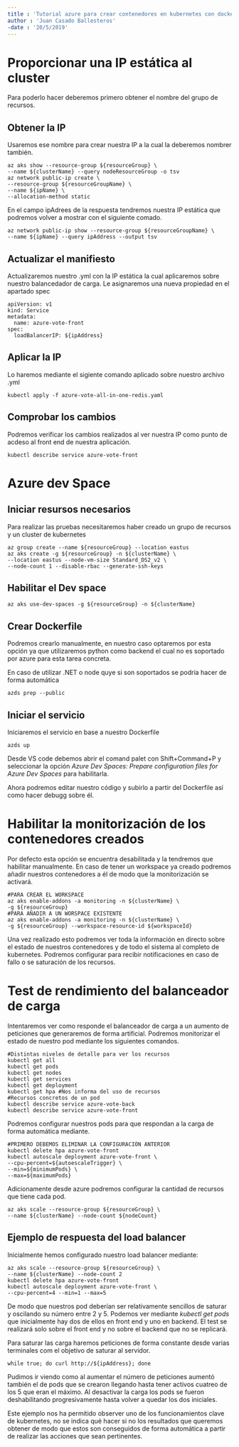 ```yaml
---
title : 'Tutorial azure para crear contenedores en kubernetes con docker'
author : 'Juan Casado Ballesteros'
-date : '20/5/2019'
---
```


[//run]: # (pandoc azure_test.rmd -o azure_test.pdf && open azure_test.pdf)
[//resourceGroup]: # (resourceGroup="tutorialKubernetes")
[//resourceGroupName]: # (resourceGroupName="MC_tutorialKubernetes_tutorialKubernetesCluster_eastus")
[//clusterName]: # (clusterName="tutorialKubernetesCluster")
[//ipName]: # (ipName="tutorialKubernetesIP")
[//ipAddress]: # (ipAddress="40.117.127.110")

# Proporcionar una IP estática al cluster

Para poderlo hacer deberemos primero obtener el nombre del grupo de recursos.

## Obtener la IP

Usaremos ese nombre para crear nuestra IP a la cual la deberemos nombrer también.

```
az aks show --resource-group ${resourceGroup} \
--name ${clusterName} --query nodeResourceGroup -o tsv
az network public-ip create \
--resource-group ${resourceGroupName} \
--name ${ipName} \
--allocation-method static
```

En el campo ipAdrees de la respuesta tendremos nuestra IP estática que podremos volver a mostrar con el siguiente comado.

```(bash)
az network public-ip show --resource-group ${resourceGroupName} \
--name ${ipName} --query ipAddress --output tsv
```

## Actualizar el manifiesto

Actualizaremos nuestro .yml con la IP estática la cual aplicaremos sobre nuestro balancedador de carga.
Le asignaremos una nueva propiedad en el apartado spec

```(yml)
apiVersion: v1
kind: Service
metadata:
  name: azure-vote-front
spec:
  loadBalancerIP: ${ipAddress}
```

## Aplicar la IP

Lo haremos mediante el sigiente comando aplicado sobre nuestro archivo .yml

```(bash)
kubectl apply -f azure-vote-all-in-one-redis.yaml
```

## Comprobar los cambios

Podremos verificar los cambios realizados al ver nuestra IP como punto de acdeso al front end de nuestra aplicación.

```(bash)
kubectl describe service azure-vote-front
```

# Azure dev Space

## Iniciar resursos necesarios

Para realizar las pruebas necesitaremos haber creado un grupo de recursos y un cluster de kubernetes

```(bash)
az group create --name ${resourceGroup} --location eastus
az aks create -g ${resourceGroup} -n ${clusterName} \
--location eastus --node-vm-size Standard_DS2_v2 \
--node-count 1 --disable-rbac --generate-ssh-keys
```

## Habilitar el Dev space

```(bash)
az aks use-dev-spaces -g ${resourceGroup} -n ${clusterName}
```

## Crear Dockerfile

Podremos crearlo manualmente, en nuestro caso optaremos por esta opción ya que utilizaremos python como backend el cual no es soportado por azure para esta tarea concreta.

En caso de utilizar .NET o node quye si son soportados se podría hacer de forma automática

```(bash)
azds prep --public
```

## Iniciar el servicio

Iniciaremos el servicio en base a nuestro Dockerfile

```(bash)
azds up
```

Desde VS code debemos abrir el comand palet con Shift+Command+P y seleccionar la opción *Azure Dev Spaces: Prepare configuration files for Azure Dev Spaces* para habilitarla.

Ahora podremos editar nuestro código y subirlo a partir del Dockerfile así como hacer debugg sobre él.

# Habilitar la monitorización de los contenedores creados

Por defecto esta opción se encuentra desabilitada y la tendremos que habilitar manualmente.
En caso de tener un workspace ya creado podremos añadir nuestros contenedores a él de modo que la monitorización se activará.

```(bash)
#PARA CREAR EL WORKSPACE
az aks enable-addons -a monitoring -n ${clusterName} \
-g ${resourceGroup}
#PARA AÑADIR A UN WORSPACE EXISTENTE
az aks enable-addons -a monitoring -n ${clusterName} \
-g ${resourceGroup} --workspace-resource-id ${workspaceId}
```

Una vez realizado esto podremos ver toda la información en directo sobre el estado de nuestros contenedores y de todo el sistema al completo de kubernetes.
Podremos configurar para recibir notificaciones en caso de fallo o se saturación de los recursos.

# Test de rendimiento del balanceador de carga

Intentaremos ver como responde el balanceador de carga a un aumento de peticiones que generaremos de forma artificial.
Podremos monitorizar el estado de nuestro pod mediante los siguientes comandos.

```(bash)
#Distintas niveles de detalle para ver los recursos
kubectl get all
kubectl get pods
kubectl get nodes
kubectl get services
kubectl get deployment
kubectl get hpa #Nos informa del uso de recursos
#Recursos concretos de un pod
kubectl describe service azure-vote-back
kubectl describe service azure-vote-front
```

Podremos configurar nuestros pods para que respondan a la carga de forma automática mediante.

```(bash)
#PRIMERO DEBEMOS ELIMINAR LA CONFIGURACIÓN ANTERIOR
kubectl delete hpa azure-vote-front
kubectl autoscale deployment azure-vote-front \
--cpu-percent=${autoescaleTrigger} \
--min=${minimumPods} \
--max=${maximumPods}
```

Adicionamente desde azure podremos configurar la cantidad de recursos que tiene cada pod.

```(bash)
az aks scale --resource-group ${resourceGroup} \
--name ${clusterName} --node-count ${nodeCount}
```

## Ejemplo de respuesta del load balancer

Inicialmente hemos configurado nuestro load balancer mediante:

```(bash)
az aks scale --resource-group ${resourceGroup} \
--name ${clusterName} --node-count 2
kubectl delete hpa azure-vote-front
kubectl autoscale deployment azure-vote-front \
--cpu-percent=4 --min=1 --max=5
```

De modo que nuestros pod deberían ser relativamente sencillos de saturar y oscilando su número entre 2 y 5.
Podemos ver mediante *kubectl get pods* que inicialmente hay dos de ellos en front end y uno en backend.
El test se realizará solo sobre el front end y no sobre el backend que no se replicará.

Para saturar las carga haremos peticiones de forma constante desde varias terminales com el objetivo de saturar al servidor.

```(bash)
while true; do curl http://${ipAddress}; done
```

Pudimos ir viendo como al aumentar el número de peticiones aumentó también el de pods que se crearon llegando hasta tener activos cuatreo de los 5 que eran el máximo.
Al desactivar la carga los pods se fueron deshabilitando progresivamente hasta volver a quedar los dos iniciales.

Este ejemplo nos ha permitido observer uno de los funcionamientos clave de kubernetes, no se indica qué hacer si no los resultados que queremos obtener de modo que estos son conseguidos de forma automática a partir de realizar las acciones que sean pertinentes.

